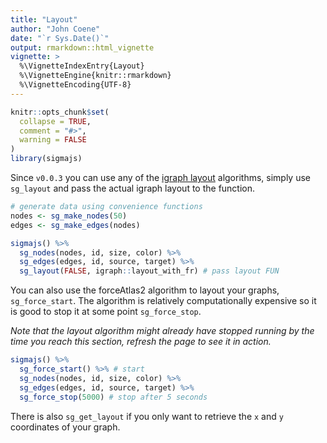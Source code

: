 ```yaml
---
title: "Layout"
author: "John Coene"
date: "`r Sys.Date()`"
output: rmarkdown::html_vignette
vignette: >
  %\VignetteIndexEntry{Layout}
  %\VignetteEngine{knitr::rmarkdown}
  %\VignetteEncoding{UTF-8}
---
```


```r
knitr::opts_chunk$set(
  collapse = TRUE,
  comment = "#>",
  warning = FALSE
)
library(sigmajs)
```

Since `v0.0.3` you can use any of the [igraph layout](http://igraph.org/r/doc/layout_.html) algorithms, simply use `sg_layout` and pass the actual igraph layout to the function.

```r
# generate data using convenience functions
nodes <- sg_make_nodes(50)
edges <- sg_make_edges(nodes)

sigmajs() %>%
  sg_nodes(nodes, id, size, color) %>%
  sg_edges(edges, id, source, target) %>%
  sg_layout(FALSE, igraph::layout_with_fr) # pass layout FUN
```

You can also use the forceAtlas2 algorithm to layout your graphs, `sg_force_start`. The algorithm is relatively computationally expensive so it is good to stop it at some point `sg_force_stop`.

*Note that the layout algorithm might already have stopped running by the time you reach this section, refresh the page to see it in action.*

```r
sigmajs() %>%
  sg_force_start() %>% # start
  sg_nodes(nodes, id, size, color) %>%
  sg_edges(edges, id, source, target) %>%
  sg_force_stop(5000) # stop after 5 seconds
```

There is also  `sg_get_layout` if you only want to retrieve the `x` and `y` coordinates of your graph.
